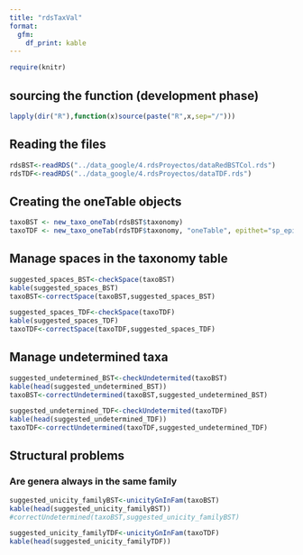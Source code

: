 ```yaml
---
title: "rdsTaxVal"
format: 
  gfm:
    df_print: kable
---
```


```r
require(knitr)
```


## sourcing the function (development phase)

```r

lapply(dir("R"),function(x)source(paste("R",x,sep="/")))

```


## Reading the files 

```r
rdsBST<-readRDS("../data_google/4.rdsProyectos/dataRedBSTCol.rds")
rdsTDF<-readRDS("../data_google/4.rdsProyectos/dataTDF.rds")
```

## Creating the oneTable objects


```r
taxoBST <- new_taxo_oneTab(rdsBST$taxonomy)
taxoTDF <- new_taxo_oneTab(rdsTDF$taxonomy, "oneTable", epithet="sp_epithet")
```

## Manage spaces in the taxonomy table

```r
suggested_spaces_BST<-checkSpace(taxoBST)
kable(suggested_spaces_BST)
taxoBST<-correctSpace(taxoBST,suggested_spaces_BST)
```


```r
suggested_spaces_TDF<-checkSpace(taxoTDF)
kable(suggested_spaces_TDF)
taxoTDF<-correctSpace(taxoTDF,suggested_spaces_TDF)
```

## Manage undetermined taxa

```r
suggested_undetermined_BST<-checkUndetermited(taxoBST)
kable(head(suggested_undetermined_BST))
taxoBST<-correctUndetermined(taxoBST,suggested_undetermined_BST)
```

```r
suggested_undetermined_TDF<-checkUndetermited(taxoTDF)
kable(head(suggested_undetermined_TDF))
taxoTDF<-correctUndetermined(taxoTDF,suggested_undetermined_TDF)
```


## Structural problems
### Are genera always in the same family

```r
suggested_unicity_familyBST<-unicityGnInFam(taxoBST)
kable(head(suggested_unicity_familyBST))
#correctUndetermined(taxoBST,suggested_unicity_familyBST)
```

```r
suggested_unicity_familyTDF<-unicityGnInFam(taxoTDF)
kable(head(suggested_unicity_familyTDF))
```

